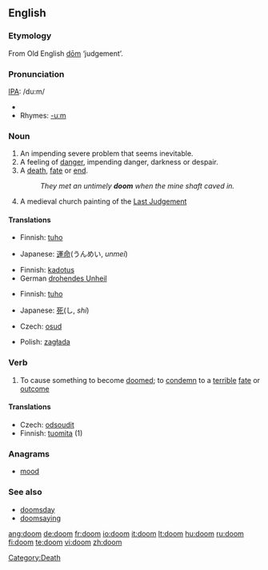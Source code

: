 {{see|Doom|dom|Dom|DOM|-dom}}

==English==

===Etymology===
From Old English [[dom|dōm]] ‘judgement’.

===Pronunciation===
[[IPA]]: /du:m/
*{{audio|en-us-doom.ogg|Audio (US)}}
*Rhymes: [[Rhymes:English:-uːm|-uːm]]

===Noun===
{{en-noun}}

#An impending severe problem that seems inevitable.
#A feeling of [[danger]], impending danger, darkness or despair.
#A [[death]], [[fate]] or [[end]].
#:''They met an untimely '''doom''' when the mine shaft caved in.''
#A medieval church painting of the [[Last Judgement]]

====Translations====
{{trans-top|an impending severe problem}}
*Finnish: [[tuho]]
{{trans-mid}}
*Japanese: [[運命]](うんめい, ''unmei'')
{{trans-bottom}}
{{trans-top|a feeling of danger}}
*Finnish: [[kadotus]]
*German [[drohendes Unheil]] {{n}}
{{trans-mid}}
{{trans-bottom}}
{{trans-top|a death}}
*Finnish: [[tuho]]
{{trans-mid}}
*Japanese: [[死]](し, ''shi'')
{{trans-bottom}}
{{trans-top|a medieval church painting}}
{{trans-mid}}
{{trans-bottom}}
{{checktrans-top}}
* Czech: [[osud]] {{m}}
{{checktrans-mid}}
*Polish: [[zagłada]]
{{checktrans-bottom}}

===Verb===
{{en-verb|dooms|dooming|doomed|doomed}}

#To cause something to become [[doomed]]; to [[condemn]] to a [[terrible]] [[fate]] or [[outcome]]

====Translations====
* Czech: [[odsoudit]]
*Finnish: [[tuomita]] (1)

===Anagrams===
*[[mood]]

===See also===
*[[doomsday]]
*[[doomsaying]]

[[Category:Death]]

[[ang:doom]]
[[de:doom]]
[[fr:doom]]
[[io:doom]]
[[it:doom]]
[[lt:doom]]
[[hu:doom]]
[[ru:doom]]
[[fi:doom]]
[[te:doom]]
[[vi:doom]]
[[zh:doom]]